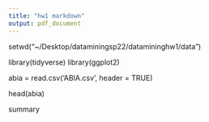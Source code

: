 ```yaml
---
title: "hw1 markdown"
output: pdf_document
---
```


setwd("~/Desktop/dataminingsp22/datamininghw1/data")

library(tidyverse)
library(ggplot2)

abia = read.csv('ABIA.csv', header = TRUE)

head(abia)

summary
